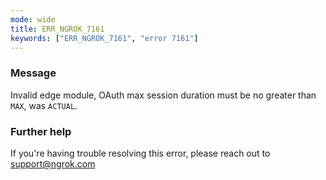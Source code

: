 ```yaml
---
mode: wide
title: ERR_NGROK_7161
keywords: ["ERR_NGROK_7161", "error 7161"]
---
```


### Message

Invalid edge module, OAuth max session duration must be no greater than `MAX`, was `ACTUAL`.

### Further help

If you're having trouble resolving this error, please reach out to [support@ngrok.com](mailto:support@ngrok.com?subject=Help%20with%20ERR_NGROK_7161)
